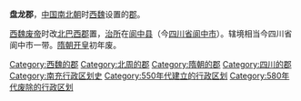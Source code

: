 '''盘龙郡'''，[[中国|中国]][[南北朝|南北朝]]时[[西魏|西魏]]设置的[[郡|郡]]。

[[西魏废帝|西魏废帝]]时改[[北巴西郡|北巴西郡]]置，[[治所|治所]]在[[阆中县|阆中县]]（今[[四川省|四川省]][[阆中市|阆中市]]）。辖境相当今四川省阆中市一带。[[隋朝|隋朝]][[开皇|开皇]]初年废。 

{{四川行政区划小作品}}
{{DEFAULTSORT:P}}
[[Category:西魏的郡|Category:西魏的郡]]
[[Category:北周的郡|Category:北周的郡]]
[[Category:隋朝的郡|Category:隋朝的郡]]
[[Category:四川的郡|Category:四川的郡]]
[[Category:南充行政区划史|Category:南充行政区划史]]
[[Category:550年代建立的行政区划|Category:550年代建立的行政区划]]
[[Category:580年代废除的行政区划|Category:580年代废除的行政区划]]